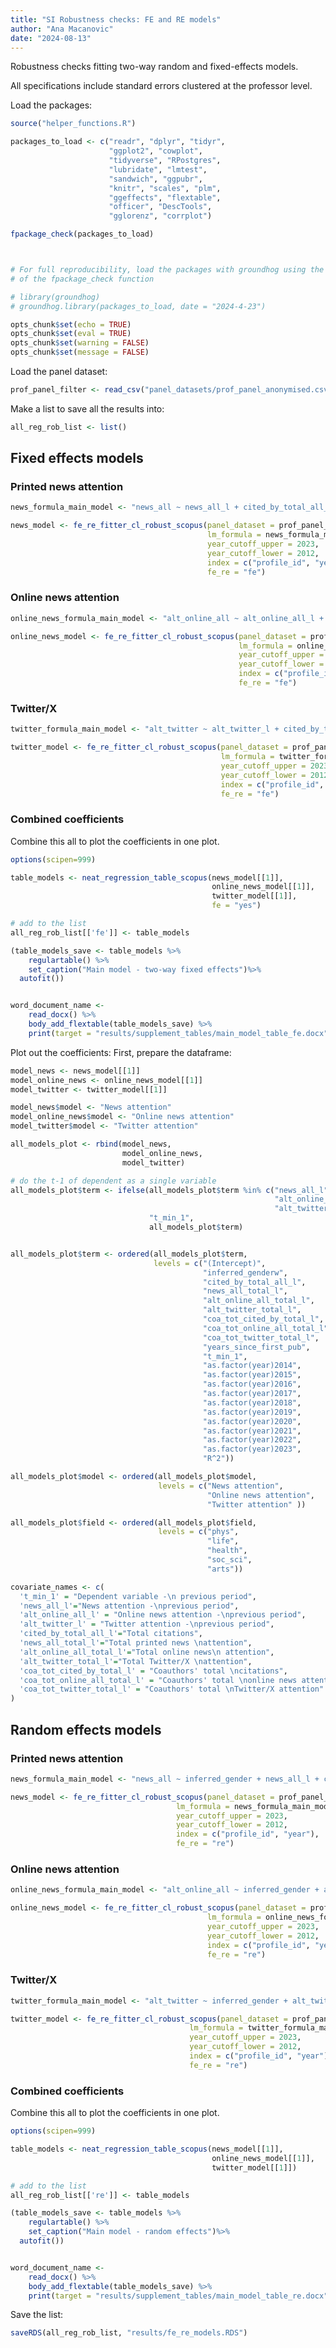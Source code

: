 ```yaml
---
title: "SI Robustness checks: FE and RE models"
author: "Ana Macanovic"
date: "2024-08-13"
---
```



Robustness checks fitting two-way random and fixed-effects models. 

All specifications include standard errors clustered at the professor level.

Load the packages:
```r
source("helper_functions.R")

packages_to_load <- c("readr", "dplyr", "tidyr", 
                      "ggplot2", "cowplot",
                      "tidyverse", "RPostgres", 
                      "lubridate", "lmtest", 
                      "sandwich", "ggpubr", 
                      "knitr", "scales", "plm",
                      "ggeffects", "flextable", 
                      "officer", "DescTools",
                      "gglorenz", "corrplot")

fpackage_check(packages_to_load)



# For full reproducibility, load the packages with groundhog using the code below instead
# of the fpackage_check function

# library(groundhog)
# groundhog.library(packages_to_load, date = "2024-4-23")
```


```r
opts_chunk$set(echo = TRUE)
opts_chunk$set(eval = TRUE)
opts_chunk$set(warning = FALSE)
opts_chunk$set(message = FALSE)
```

Load the panel dataset:
```r
prof_panel_filter <- read_csv("panel_datasets/prof_panel_anonymised.csv")
```

Make a list to save all the results into:
```r
all_reg_rob_list <- list()
```


## Fixed effects models

### Printed news attention

```r
news_formula_main_model <- "news_all ~ news_all_l + cited_by_total_all_l + alt_online_all_total_l + alt_twitter_total_l +coa_tot_cited_by_total_l + coa_tot_online_all_total_l + coa_tot_twitter_total_l+years_since_first_pub"

news_model <- fe_re_fitter_cl_robust_scopus(panel_dataset = prof_panel_filter,
                                            lm_formula = news_formula_main_model,
                                            year_cutoff_upper = 2023,
                                            year_cutoff_lower = 2012,
                                            index = c("profile_id", "year"),
                                            fe_re = "fe")
```


### Online news attention 
```r
online_news_formula_main_model <- "alt_online_all ~ alt_online_all_l + cited_by_total_all_l + news_all_total_l + alt_twitter_total_l +coa_tot_cited_by_total_l + coa_tot_online_all_total_l + coa_tot_twitter_total_l+years_since_first_pub"

online_news_model <- fe_re_fitter_cl_robust_scopus(panel_dataset = prof_panel_filter,
                                                   lm_formula = online_news_formula_main_model,
                                                   year_cutoff_upper = 2023,
                                                   year_cutoff_lower = 2012,
                                                   index = c("profile_id", "year"),
                                                   fe_re = "fe")
```

### Twitter/X
```r
twitter_formula_main_model <- "alt_twitter ~ alt_twitter_l + cited_by_total_all_l + news_all_total_l + alt_online_all_total_l +coa_tot_cited_by_total_l + coa_tot_online_all_total_l + coa_tot_twitter_total_l+years_since_first_pub"

twitter_model <- fe_re_fitter_cl_robust_scopus(panel_dataset = prof_panel_filter,
                                               lm_formula = twitter_formula_main_model,
                                               year_cutoff_upper = 2023,
                                               year_cutoff_lower = 2012,
                                               index = c("profile_id", "year"),
                                               fe_re = "fe")
```


### Combined coefficients

Combine this all to plot the coefficients in one plot.
```r
options(scipen=999)

table_models <- neat_regression_table_scopus(news_model[[1]],
                                             online_news_model[[1]],
                                             twitter_model[[1]],
                                             fe = "yes")

# add to the list
all_reg_rob_list[['fe']] <- table_models

(table_models_save <- table_models %>%
    regulartable() %>% 
    set_caption("Main model - two-way fixed effects")%>%
  autofit())


word_document_name <-
    read_docx() %>%
    body_add_flextable(table_models_save) %>%
    print(target = "results/supplement_tables/main_model_table_fe.docx")
```

Plot out the coefficients:
First, prepare the dataframe:
```r
model_news <- news_model[[1]]
model_online_news <- online_news_model[[1]]
model_twitter <- twitter_model[[1]]

model_news$model <- "News attention"
model_online_news$model <- "Online news attention"
model_twitter$model <- "Twitter attention"

all_models_plot <- rbind(model_news,
                         model_online_news,
                         model_twitter)

# do the t-1 of dependent as a single variable
all_models_plot$term <- ifelse(all_models_plot$term %in% c("news_all_l",
                                                           "alt_online_all_l",
                                                           "alt_twitter_l"), 
                               "t_min_1", 
                               all_models_plot$term)


all_models_plot$term <- ordered(all_models_plot$term,
                                levels = c("(Intercept)",
                                           "inferred_genderw",
                                           "cited_by_total_all_l",
                                           "news_all_total_l",
                                           "alt_online_all_total_l", 
                                           "alt_twitter_total_l",
                                           "coa_tot_cited_by_total_l",
                                           "coa_tot_online_all_total_l",
                                           "coa_tot_twitter_total_l",
                                           "years_since_first_pub",
                                           "t_min_1",
                                           "as.factor(year)2014",
                                           "as.factor(year)2015",
                                           "as.factor(year)2016",
                                           "as.factor(year)2017",
                                           "as.factor(year)2018",
                                           "as.factor(year)2019",
                                           "as.factor(year)2020",
                                           "as.factor(year)2021",
                                           "as.factor(year)2022",
                                           "as.factor(year)2023",
                                           "R^2"))

all_models_plot$model <- ordered(all_models_plot$model,
                                 levels = c("News attention",
                                            "Online news attention",
                                            "Twitter attention" ))

all_models_plot$field <- ordered(all_models_plot$field,
                                 levels = c("phys",
                                            "life",
                                            "health",
                                            "soc_sci",
                                            "arts"))

covariate_names <- c(
  't_min_1' = "Dependent variable -\n previous period",
  'news_all_l'="News attention -\nprevious period",
  'alt_online_all_l' = "Online news attention -\nprevious period",
  'alt_twitter_l' = "Twitter attention -\nprevious period",
  'cited_by_total_all_l'="Total citations",
  'news_all_total_l'="Total printed news \nattention",
  'alt_online_all_total_l'="Total online news\n attention",
  'alt_twitter_total_l'="Total Twitter/X \nattention",
  'coa_tot_cited_by_total_l' = "Coauthors' total \ncitations",
  'coa_tot_online_all_total_l' = "Coauthors' total \nonline news attention",
  'coa_tot_twitter_total_l' = "Coauthors' total \nTwitter/X attention"
)
```




## Random effects models

### Printed news attention

```r
news_formula_main_model <- "news_all ~ inferred_gender + news_all_l + cited_by_total_all_l + alt_online_all_total_l + alt_twitter_total_l +coa_tot_cited_by_total_l + coa_tot_online_all_total_l + coa_tot_twitter_total_l+years_since_first_pub"

news_model <- fe_re_fitter_cl_robust_scopus(panel_dataset = prof_panel_filter,
                                     lm_formula = news_formula_main_model,
                                     year_cutoff_upper = 2023,
                                     year_cutoff_lower = 2012,
                                     index = c("profile_id", "year"),
                                     fe_re = "re")
```


### Online news attention 
```r
online_news_formula_main_model <- "alt_online_all ~ inferred_gender + alt_online_all_l + cited_by_total_all_l + news_all_total_l + alt_twitter_total_l +coa_tot_cited_by_total_l + coa_tot_online_all_total_l + coa_tot_twitter_total_l+years_since_first_pub"

online_news_model <- fe_re_fitter_cl_robust_scopus(panel_dataset = prof_panel_filter,
                                            lm_formula = online_news_formula_main_model,
                                            year_cutoff_upper = 2023,
                                            year_cutoff_lower = 2012,
                                            index = c("profile_id", "year"),
                                            fe_re = "re")
```

### Twitter/X
```r
twitter_formula_main_model <- "alt_twitter ~ inferred_gender + alt_twitter_l + cited_by_total_all_l + news_all_total_l + alt_online_all_total_l +coa_tot_cited_by_total_l + coa_tot_online_all_total_l + coa_tot_twitter_total_l+years_since_first_pub"

twitter_model <- fe_re_fitter_cl_robust_scopus(panel_dataset = prof_panel_filter,
                                        lm_formula = twitter_formula_main_model,
                                        year_cutoff_upper = 2023,
                                        year_cutoff_lower = 2012,
                                        index = c("profile_id", "year"),
                                        fe_re = "re")
```


### Combined coefficients

Combine this all to plot the coefficients in one plot.
```r
options(scipen=999)

table_models <- neat_regression_table_scopus(news_model[[1]],
                                             online_news_model[[1]],
                                             twitter_model[[1]])

# add to the list
all_reg_rob_list[['re']] <- table_models

(table_models_save <- table_models %>%
    regulartable() %>% 
    set_caption("Main model - random effects")%>%
  autofit())


word_document_name <-
    read_docx() %>%
    body_add_flextable(table_models_save) %>%
    print(target = "results/supplement_tables/main_model_table_re.docx")
```

Save the list:
```r
saveRDS(all_reg_rob_list, "results/fe_re_models.RDS")
```


